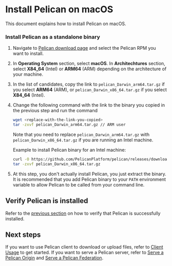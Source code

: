 # Install Pelican on macOS

This document explains how to install Pelican on macOS.

### Install Pelican as a standalone binary

1. Navigate to [Pelican download page](https://docs.pelicanplatform.org/install) and select the Pelican RPM you want to install.

2. In **Operating System** section, select **macOS**. In **Architechtures** section, select **X84_64** (Intel) or **ARM64** (ARM) depending on the architecture of your machine.

3. In the list of candidates, copy the link to `pelican_Darwin_arm64.tar.gz` if you select **ARM64** (ARM), or `pelican_Darwin_x86_64.tar.gz` if you select **X84_64** (Intel).

4. Change the following command with the link to the binary you copied in the previous step and run the command

    ```bash
    wget <replace-with-the-link-you-copied>
    tar -zxvf pelican_Darwin_arm64.tar.gz // ARM user
    ```

    Note that you need to replace `pelican_Darwin_arm64.tar.gz` with `pelican_Darwin_x86_64.tar.gz` if you are running an Intel machine.

    Example to install Pelican binary for an Intel machine:

    ```bash
    curl -O https://github.com/PelicanPlatform/pelican/releases/download/v7.5.8/pelican_Darwin_x86_64.tar.gz
    tar -zxvf pelican_Darwin_x86_64.tar.gz
    ```

5. At this step, you don't actually install Pelican, you just extract the binary. It is recommended that you add Pelican binary to your `PATH` environment variable to allow Pelican to be called from your command line.

## Verify Pelican is installed

Refer to the [previous section](https://docs.pelicanplatform.org/install/rhel#verify-pelican-is-installed) on how to verify that Pelican is successfully installed.

## Next steps

If you want to use Pelican client to download or upload files, refer to [Client Usage](https://docs.pelicanplatform.org/client-usage) to get started. If you want to serve a Pelican server, refer to [Serve a Pelican Origin](https://docs.pelicanplatform.org/serving_an_origin) and [Serve a Pelican Federation](https://docs.pelicanplatform.org/serving_a_federation).
